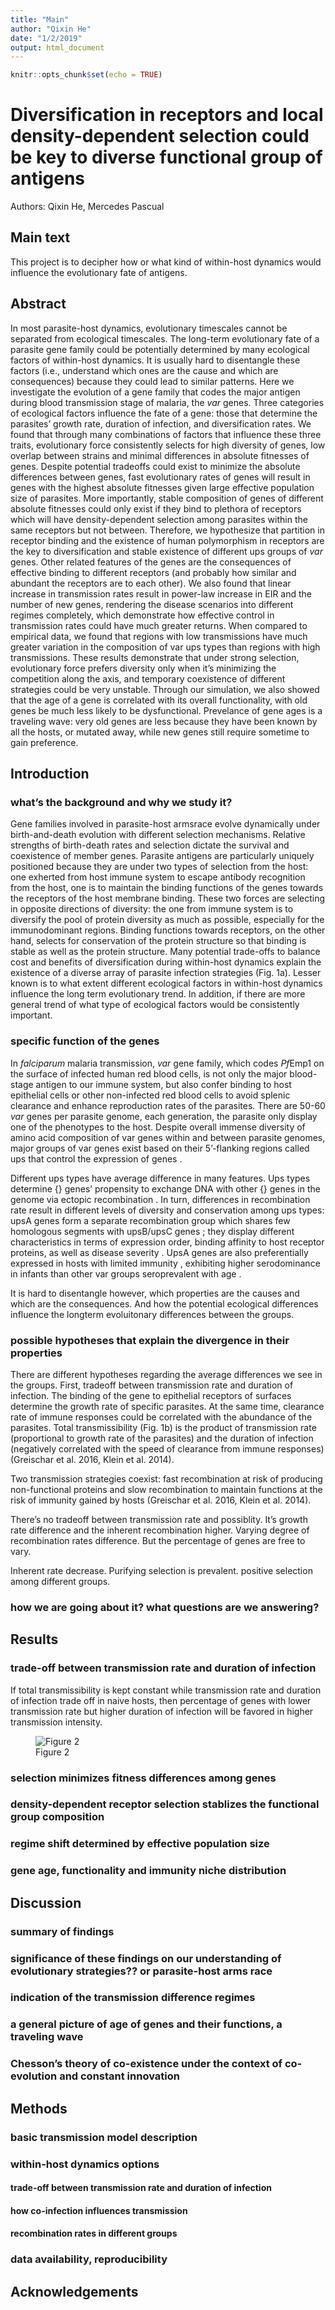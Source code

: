 ```yaml
---
title: "Main"
author: "Qixin He"
date: "1/2/2019"
output: html_document
---
```


```r
knitr::opts_chunk$set(echo = TRUE)
```
# Diversification in receptors and local density-dependent selection could be key to diverse functional group of antigens

Authors: Qixin He, Mercedes Pascual

## Main text

This project is to decipher how or what kind of within-host dynamics would influence the evolutionary fate of antigens.

## Abstract

In most parasite-host dynamics, evolutionary timescales cannot be separated from ecological timescales. The long-term evolutionary fate of a parasite gene family could be potentially determined by many ecological factors of within-host dynamics. It is usually hard to disentangle these factors (i.e., understand which ones are the cause and which are consequences) because they could lead to similar patterns. Here we investigate the evolution of a gene family that codes the major antigen during blood transmission stage of malaria, the *var* genes. Three categories of ecological factors influence the fate of a gene: those that determine the parasites' growth rate, duration of infection, and diversification rates. We found that through many combinations of factors that influence these three traits, evolutionary force consistently selects for high diversity of genes, low overlap between strains and minimal differences in absolute fitnesses of genes. Despite potential tradeoffs could exist to minimize the absolute differences between genes, fast evolutionary rates of genes will result in genes with the highest absolute fitnesses given large effective population size of parasites. More importantly, stable composition of genes of different absolute fitnesses could only exist if they bind to plethora of receptors which will have density-dependent selection among parasites within the same receptors but not between. Therefore, we hypothesize that partition in receptor binding and the existence of human polymorphism in receptors are the key to diversification and stable existence of different ups groups of *var* genes. Other related features of the genes are the consequences of effective binding to different receptors (and probably how similar and abundant the receptors are to each other). We also found that linear increase in transmission rates result in power-law increase in EIR and the number of new genes, rendering the disease scenarios into different regimes completely, which demonstrate how effective control in transmission rates could have much greater returns. When compared to empirical data, we found that regions with low transmissions have much greater variation in the composition of var ups types than regions with high transmissions. These results demonstrate that under strong selection, evolutionary force prefers diversity only when it's minimizing the competition along the axis, and temporary coexistence of different strategies could be very unstable. Through our simulation, we also showed that the age of a gene is correlated with its overall functionality, with old genes be much less likely to be dysfunctional. Prevelance of gene ages is a traveling wave: very old genes are less because they have been known by all the hosts, or mutated away, while new genes still require sometime to gain preference. 

## Introduction

### what's the background and why we study it?

Gene families involved in parasite-host armsrace evolve dynamically under birth-and-death evolution with different selection mechanisms. Relative strengths of birth-death rates and selection dictate the survival and coexistence of member genes. Parasite antigens are particularly uniquely positioned because they are under two types of selection from the host: one exherted from host immune system to escape antibody recognition from the host, one is to maintain the binding functions of the genes towards the receptors of the host membrane binding. These two forces are selecting in opposite directions of diversity: the one from immune system is to diversify the pool of protein diversity as much as possible, especially for the immunodominant regions. Binding functions towards receptors, on the other hand, selects for conservation of the protein structure so that binding is stable as well as the protein structure. Many potential trade-offs to balance cost and benefits of diversification during within-host dynamics explain the existence of a diverse array of parasite infection strategies (Fig. 1a). Lesser known is to what extent different ecological factors in within-host dynamics influence the long term evolutionary trend. In addition, if there are more general trend of what type of ecological factors would be consistently important.

### specific function of the genes

In *falciparum* malaria transmission, *var* gene family, which codes *Pf*Emp1 on the surface of infected human red blood cells, is not only the major blood-stage antigen to our immune system, but also confer binding to host epithelial cells or other non-infected red blood cells to avoid splenic clearance and enhance reproduction rates of the parasites. There are 50-60 *var* genes per parasite genome, each generation, the parasite only display one of the phenotypes to the host. Despite overall immense diversity of amino acid composition of var genes within and between parasite genomes, major groups of var genes exist based on their  5’-flanking regions called ups that control the expression of genes \supercite{Kraemer2007-zg}.

Different ups types have average difference in many features. Ups types determine {\it var} genes' propensity to exchange DNA with other {\it var} genes in the genome via ectopic recombination \supercite{Freitas-Junior2000-qw,Claessens2014-pi}. In turn, differences in recombination rate result in different levels of diversity and conservation among ups types: upsA genes form a separate recombination group which shares few homologous segments with upsB/upsC genes \supercite{Bull2008-jb,Larremore2013-te}; they display different characteristics in terms of expression order, binding affinity to host receptor proteins, as well as disease severity \supercite{Kyriacou2006-cq,Janes2011-yi}. UpsA genes are also preferentially expressed in hosts with limited immunity \supercite{Cham2009-fd,Bull2002-ch,Warimwe2009-fw}, exhibiting higher serodominance in infants than other var groups seroprevalent with age \supercite{Barry2011-oi}. 

It is hard to disentangle however, which properties are the causes and which are the consequences. And how the potential ecological differences influence the longterm evoluitonary differences between the groups. 

### possible hypotheses that explain the divergence in their properties

There are different hypotheses regarding the average differences we see in the groups. 
First, tradeoff between transmission rate and duration of infection. The binding of the gene to epithelial receptors of surfaces determine the growth rate of specific parasites. At the same time, clearance rate of immune responses could be correlated with the abundance of the parasites. Total transmissibility (Fig. 1b) is the product of transmission rate (proportional to growth rate of the parasites) and the duration of infection (negatively correlated with the speed of clearance from immune responses) (Greischar et al. 2016, Klein et al. 2014).

Two transmission strategies coexist: fast recombination at risk of producing non-functional proteins and slow recombination to maintain functions at the risk of immunity gained by hosts (Greischar et al. 2016, Klein et al. 2014). 

There's no tradeoff between transmission rate and possiblity. It's growth rate difference and the inherent recombination higher. Varying degree of recombination rates difference. But the percentage of genes are free to vary. 

Inherent rate decrease. 
Purifying selection is prevalent. positive selection among different groups. 

### how we are going about it? what questions are we answering?


## Results

### trade-off between transmission rate and duration of infection

If total transmissibility is kept constant while transmission rate and duration of infection trade off in naive hosts, then percentage of genes with lower transmission rate but higher duration of infection will be favored in higher transmission intensity.

![Figure 2](output/Fig2_EIR_transmissionRate_tradeoff.png)




### selection minimizes fitness differences among genes



### density-dependent receptor selection stablizes the functional group composition

### regime shift determined by effective population size

### gene age, functionality and immunity niche distribution

## Discussion

### summary of findings

### significance of these findings on our understanding of evolutionary strategies?? or parasite-host arms race

### indication of the transmission difference regimes

### a general picture of age of genes and their functions, a traveling wave

### Chesson's theory of co-existence under the context of co-evolution and constant innovation

## Methods

### basic transmission model description

### within-host dynamics options

#### trade-off between transmission rate and duration of infection
#### how co-infection influences transmission
#### recombination rates in different groups
### data availability, reproducibility


## Acknowledgements


